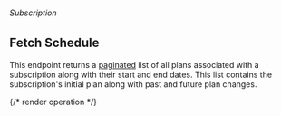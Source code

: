 ###### *Subscription*

## Fetch Schedule

This endpoint returns a [paginated](../reference/pagination) list of all plans associated with a subscription along
with their start and end dates. This list contains the subscription's initial plan along with past and future plan
changes.

{/* render operation */}
